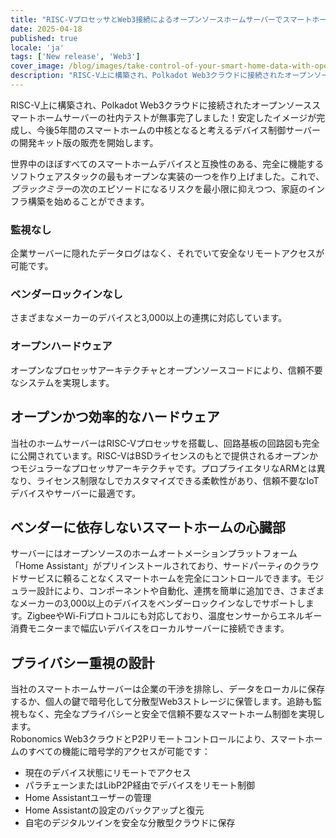 ```yaml
---
title: "RISC-VプロセッサとWeb3接続によるオープンソースホームサーバーでスマートホームデータを自分の手に。"
date: 2025-04-18
published: true
locale: 'ja'
tags: ['New release', 'Web3']
cover_image: /blog/images/take-control-of-your-smart-home-data-with-open/cover.webp
description: "RISC-V上に構築され、Polkadot Web3クラウドに接続されたオープンソーススマートホームサーバーの社内テストが無事完了しました！安定したイメージが完成し、今後5年間のスマートホームの中核となると考えるデバイス制御サーバーの開発キット版の販売を開始します。"
---  
```

  
RISC-V上に構築され、Polkadot Web3クラウドに接続されたオープンソーススマートホームサーバーの社内テストが無事完了しました！安定したイメージが完成し、今後5年間のスマートホームの中核となると考えるデバイス制御サーバーの開発キット版の販売を開始します。
   
世界中のほぼすべてのスマートホームデバイスと互換性のある、完全に機能するソフトウェアスタックの最もオープンな実装の一つを作り上げました。これで、*ブラックミラー*の次のエピソードになるリスクを最小限に抑えつつ、家庭のインフラ構築を始めることができます。
   
### 監視なし   
企業サーバーに隠れたデータログはなく、それでいて安全なリモートアクセスが可能です。   

### ベンダーロックインなし   
さまざまなメーカーのデバイスと3,000以上の連携に対応しています。   

### オープンハードウェア   
オープンなプロセッサアーキテクチャとオープンソースコードにより、信頼不要なシステムを実現します。   

## オープンかつ効率的なハードウェア   
当社のホームサーバーはRISC-Vプロセッサを搭載し、回路基板の回路図も完全に公開されています。RISC-VはBSDライセンスのもとで提供されるオープンかつモジュラーなプロセッサアーキテクチャです。プロプライエタリなARMとは異なり、ライセンス制限なしでカスタマイズできる柔軟性があり、信頼不要なIoTデバイスやサーバーに最適です。   

## ベンダーに依存しないスマートホームの心臓部   
サーバーにはオープンソースのホームオートメーションプラットフォーム「Home Assistant」がプリインストールされており、サードパーティのクラウドサービスに頼ることなくスマートホームを完全にコントロールできます。モジュラー設計により、コンポーネントや自動化、連携を簡単に追加でき、さまざまなメーカーの3,000以上のデバイスをベンダーロックインなしでサポートします。ZigbeeやWi-Fiプロトコルにも対応しており、温度センサーからエネルギー消費モニターまで幅広いデバイスをローカルサーバーに接続できます。  

## プライバシー重視の設計   
当社のスマートホームサーバーは企業の干渉を排除し、データをローカルに保存するか、個人の鍵で暗号化して分散型Web3ストレージに保管します。追跡も監視もなく、完全なプライバシーと安全で信頼不要なスマートホーム制御を実現します。  
Robonomics Web3クラウドとP2Pリモートコントロールにより、スマートホームのすべての機能に暗号学的アクセスが可能です：   

- 現在のデバイス状態にリモートでアクセス   
- パラチェーンまたはLibP2P経由でデバイスをリモート制御   
- Home Assistantユーザーの管理   
- Home Assistantの設定のバックアップと復元   
- 自宅のデジタルツインを安全な分散型クラウドに保存   
